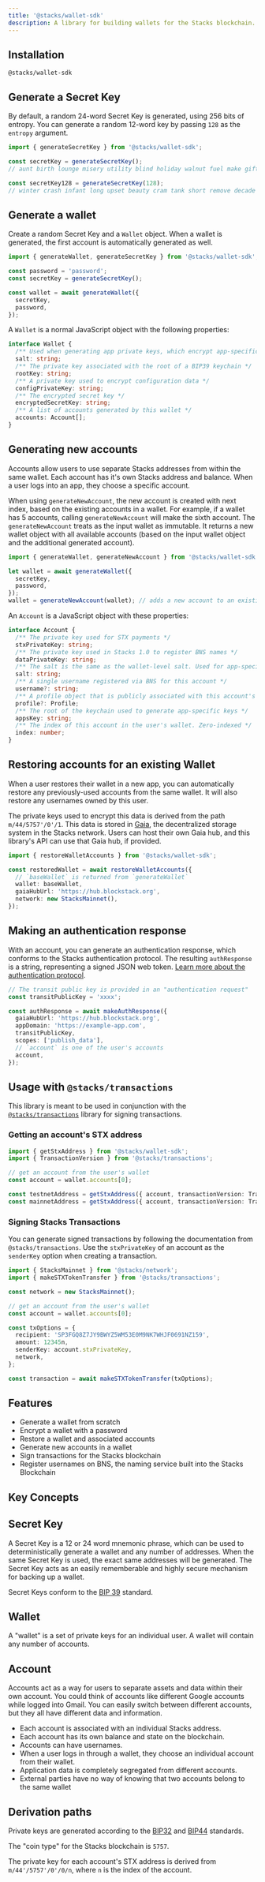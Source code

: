 ```yaml
---
title: '@stacks/wallet-sdk'
description: A library for building wallets for the Stacks blockchain.
---
```


## Installation

```package-install
@stacks/wallet-sdk
```

## Generate a Secret Key

By default, a random 24-word Secret Key is generated, using 256 bits of entropy. You can generate a random 12-word key by passing `128` as the `entropy` argument.

```typescript
import { generateSecretKey } from '@stacks/wallet-sdk';

const secretKey = generateSecretKey();
// aunt birth lounge misery utility blind holiday walnut fuel make gift parent gap picnic exact various express sphere family nerve oil drill engage youth

const secretKey128 = generateSecretKey(128);
// winter crash infant long upset beauty cram tank short remove decade ladder
```

## Generate a wallet

Create a random Secret Key and a `Wallet` object. When a wallet is generated, the first account is automatically generated as well.

```typescript
import { generateWallet, generateSecretKey } from '@stacks/wallet-sdk';

const password = 'password';
const secretKey = generateSecretKey();

const wallet = await generateWallet({
  secretKey,
  password,
});
```

A `Wallet` is a normal JavaScript object with the following properties:

```ts
interface Wallet {
  /** Used when generating app private keys, which encrypt app-specific data */
  salt: string;
  /** The private key associated with the root of a BIP39 keychain */
  rootKey: string;
  /** A private key used to encrypt configuration data */
  configPrivateKey: string;
  /** The encrypted secret key */
  encryptedSecretKey: string;
  /** A list of accounts generated by this wallet */
  accounts: Account[];
}
```

## Generating new accounts

Accounts allow users to use separate Stacks addresses from within the same wallet. Each account has it's own Stacks address and balance. When a user logs into an app, they choose a specific account.

When using `generateNewAccount`, the new account is created with next index, based on the existing accounts in a wallet. For example, if a wallet has 5 accounts, calling `generateNewAccount` will make the sixth account. The `generateNewAccount` treats as the input wallet as immutable. It returns a new wallet object with all available accounts (based on the input wallet object and the additional generated account).

```typescript
import { generateWallet, generateNewAccount } from '@stacks/wallet-sdk';

let wallet = await generateWallet({
  secretKey,
  password,
});
wallet = generateNewAccount(wallet); // adds a new account to an existing wallet object, immutable, NOT in-place
```

An `Account` is a JavaScript object with these properties:

```typescript
interface Account {
  /** The private key used for STX payments */
  stxPrivateKey: string;
  /** The private key used in Stacks 1.0 to register BNS names */
  dataPrivateKey: string;
  /** The salt is the same as the wallet-level salt. Used for app-specific keys */
  salt: string;
  /** A single username registered via BNS for this account */
  username?: string;
  /** A profile object that is publicly associated with this account's username */
  profile?: Profile;
  /** The root of the keychain used to generate app-specific keys */
  appsKey: string;
  /** The index of this account in the user's wallet. Zero-indexed */
  index: number;
}
```

## Restoring accounts for an existing Wallet

When a user restores their wallet in a new app, you can automatically restore any previously-used accounts from the same wallet. It will also restore any usernames owned by this user.

The private keys used to encrypt this data is derived from the path `m/44/5757'/0'/1`. This data is stored in [Gaia](https://docs.stacks.co/docs/gaia/), the decentralized storage system in the Stacks network. Users can host their own Gaia hub, and this library's API can use that Gaia hub, if provided.

```typescript
import { restoreWalletAccounts } from '@stacks/wallet-sdk';

const restoredWallet = await restoreWalletAccounts({
  // `baseWallet` is returned from `generateWallet`
  wallet: baseWallet,
  gaiaHubUrl: 'https://hub.blockstack.org',
  network: new StacksMainnet(),
});
```

## Making an authentication response

With an account, you can generate an authentication response, which conforms to the Stacks authentication protocol. The resulting `authResponse` is a string, representing a signed JSON web token. [Learn more about the authentication protocol](https://docs.hiro.so/build-apps/authentication#authresponse-payload-schema).

```typescript
// The transit public key is provided in an "authentication request"
const transitPublicKey = 'xxxx';

const authResponse = await makeAuthResponse({
  gaiaHubUrl: 'https://hub.blockstack.org',
  appDomain: 'https://example-app.com',
  transitPublicKey,
  scopes: ['publish_data'],
  // `account` is one of the user's accounts
  account,
});
```

## Usage with `@stacks/transactions`

This library is meant to be used in conjunction with the [`@stacks/transactions`](https://github.com/blockstack/stacks.js/tree/main/packages/transactions) library for signing transactions.

### Getting an account's STX address

```typescript
import { getStxAddress } from '@stacks/wallet-sdk';
import { TransactionVersion } from '@stacks/transactions';

// get an account from the user's wallet
const account = wallet.accounts[0];

const testnetAddress = getStxAddress({ account, transactionVersion: TransactionVersion.Testnet });
const mainnetAddress = getStxAddress({ account, transactionVersion: TransactionVersion.Mainnet });
```

### Signing Stacks Transactions

You can generate signed transactions by following the documentation from `@stacks/transactions`. Use the `stxPrivateKey` of an account as the `senderKey` option when creating a transaction.

```ts
import { StacksMainnet } from '@stacks/network';
import { makeSTXTokenTransfer } from '@stacks/transactions';

const network = new StacksMainnet();

// get an account from the user's wallet
const account = wallet.accounts[0];

const txOptions = {
  recipient: 'SP3FGQ8Z7JY9BWYZ5WM53E0M9NK7WHJF0691NZ159',
  amount: 12345n,
  senderKey: account.stxPrivateKey,
  network,
};

const transaction = await makeSTXTokenTransfer(txOptions);
```

## Features

- Generate a wallet from scratch
- Encrypt a wallet with a password
- Restore a wallet and associated accounts
- Generate new accounts in a wallet
- Sign transactions for the Stacks blockchain
- Register usernames on BNS, the naming service built into the Stacks Blockchain

## Key Concepts

## Secret Key

A Secret Key is a 12 or 24 word mnemonic phrase, which can be used to deterministically generate a wallet and any number of addresses. When the same Secret Key is used, the exact same addresses will be generated. The Secret Key acts as an easily rememberable and highly secure mechanism for backing up a wallet.

Secret Keys conform to the [BIP 39](https://github.com/bitcoin/bips/blob/master/bip-0039.mediawiki) standard.

## Wallet

A "wallet" is a set of private keys for an individual user. A wallet will contain any number of accounts.

## Account

Accounts act as a way for users to separate assets and data within their own account. You could think of accounts like different Google accounts while logged into Gmail. You can easily switch between different accounts, but they all have different data and information.

- Each account is associated with an individual Stacks address.
- Each account has its own balance and state on the blockchain.
- Accounts can have usernames.
- When a user logs in through a wallet, they choose an individual account from their wallet.
- Application data is completely segregated from different accounts.
- External parties have no way of knowing that two accounts belong to the same wallet

## Derivation paths

Private keys are generated according to the [BIP32](https://github.com/bitcoin/bips/blob/master/bip-0032.mediawiki) and [BIP44](https://github.com/bitcoin/bips/blob/master/bip-0044.mediawiki) standards.

The "coin type" for the Stacks blockchain is `5757`.

The private key for each account's STX address is derived from `m/44'/5757'/0'/0/n`, where `n` is the index of the account.